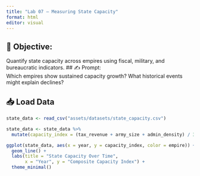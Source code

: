 ```yaml
---
title: "Lab 07 – Measuring State Capacity"
format: html
editor: visual
---
```


## 🧭 Objective:  
Quantify state capacity across empires using fiscal, military, and bureaucratic indicators.
## ✍️ Prompt:  
Which empires show sustained capacity growth? What historical events might explain declines?

## 📥 Load Data
```r
state_data <- read_csv("assets/datasets/state_capacity.csv")

state_data <- state_data %>%
  mutate(capacity_index = (tax_revenue + army_size + admin_density) / 3)

ggplot(state_data, aes(x = year, y = capacity_index, color = empire)) +
  geom_line() +
  labs(title = "State Capacity Over Time",
       x = "Year", y = "Composite Capacity Index") +
  theme_minimal()
```
